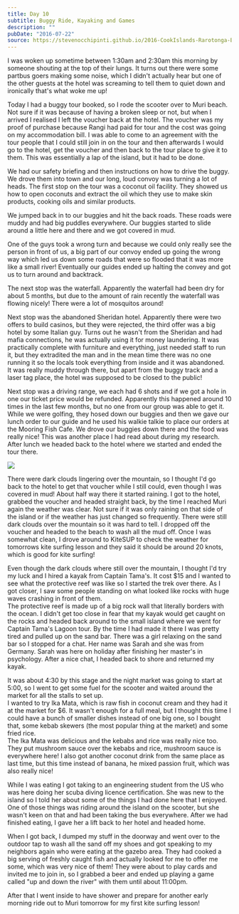 ```yaml
---
title: Day 10
subtitle: Buggy Ride, Kayaking and Games
description: ""
pubDate: "2016-07-22"
source: https://stevenocchipinti.github.io/2016-CookIslands-Rarotonga-Blog/day-10-buggy-ride-kayaking-and-games/
---
```



I was woken up sometime between 1:30am and 2:30am this morning by someone
shouting at the top of their lungs. It turns out there were some partbus goers
making some noise, which I didn't actually hear but one of the other guests at
the hotel was screaming to tell them to quiet down and ironically that's what
woke me up!

Today I had a buggy tour booked, so I rode the scooter over to Muri beach.  
Not sure if it was because of having a broken sleep or not, but when I arrived I
realised I left the voucher back at the hotel. The voucher was my proof of
purchase because Rangi had paid for tour and the cost was going on my
accommodation bill. I was able to come to an agreement with the tour people that
I could still join in on the tour and then afterwards I would go to the hotel,
get the voucher and then back to the tour place to give it to them. This was
essentially a lap of the island, but it had to be done.

We had our safety briefing and then instructions on how to drive the buggy. We
drove them into town and our long, loud convoy was turning a lot of heads. The
first stop on the tour was a coconut oil facility. They showed us how to open
coconuts and extract the oil which they use to make skin products, cooking oils
and similar products.

We jumped back in to our buggies and hit the back roads. These roads were muddy
and had big puddles everywhere. Our buggies started to slide around a little
here and there and we got covered in mud.

One of the guys took a wrong turn and because we could only really see the
person in front of us, a big part of our convoy ended up going the wrong way
which led us down some roads that were so flooded that it was more like a small
river! Eventually our guides ended up halting the convey and got us to turn
around and backtrack.

The next stop was the waterfall. Apparently the waterfall had been dry for about
5 months, but due to the amount of rain recently the waterfall was flowing
nicely! There were a lot of mosquitos around!

Next stop was the abandoned Sheridan hotel. Apparently there were two offers to
build casinos, but they were rejected, the third offer was a big hotel by some
Italian guy. Turns out he wasn't from the Sheridan and had mafia connections, he
was actually using it for money laundering. It was practically complete with
furniture and everything, just needed staff to run it, but they extradited the
man and in the mean time there was no one running it so the locals took
everything from inside and it was abandoned.  
It was really muddy through there, but apart from the buggy track and a laser
tag place, the hotel was supposed to be closed to the public!

Next stop was a driving range, we each had 6 shots and if we got a hole in one
our ticket price would be refunded. Apparently this happened around 10 times in
the last few months, but no one from our group was able to get it.  
While we were golfing, they hosed down our buggies and then we gave our lunch
order to our guide and he used his walkie talkie to place our orders at the
Mooring Fish Cafe. We drove our buggies down there and the food was really nice!
This was another place I had read about during my research. After lunch we
headed back to the hotel where we started and ended the tour there.

<Img originalAspectRatio src="2016-cook-islands/day-10-buggy_huqadl.jpg" />

There were dark clouds lingering over the mountain, so I thought I'd go back to
the hotel to get that voucher while I still could, even though I was covered in
mud! About half way there it started raining. I got to the hotel, grabbed the
voucher and headed straight back, by the time I reached Muri again the weather
was clear. Not sure if it was only raining on that side of the island or if the
weather has just changed so frequently. There were still dark clouds over the
mountain so it was hard to tell. I dropped off the voucher and headed to the
beach to wash all the mud off. Once I was somewhat clean, I drove around to
KiteSUP to check the weather for tomorrows kite surfing lesson and they said it
should be around 20 knots, which is good for kite surfing!

Even though the dark clouds where still over the mountain, I thought I'd try my
luck and I hired a kayak from Captain Tama's. It cost $15 and I wanted to see
what the protective reef was like so I started the trek over there. As I got
closer, I saw some people standing on what looked like rocks with huge waves
crashing in front of them.  
The protective reef is made up of a big rock wall that literally borders with
the ocean. I didn't get too close in fear that my kayak would get caught on the
rocks and headed back around to the small island where we went for Captain
Tama's Lagoon tour. By the time I had made it there I was pretty tired and
pulled up on the sand bar. There was a girl relaxing on the sand bar so I
stopped for a chat. Her name was Sarah and she was from Germany. Sarah was here
on holiday after finishing her master's in psychology. After a nice chat, I
headed back to shore and returned my kayak.

It was about 4:30 by this stage and the night market was going to start at 5:00,
so I went to get some fuel for the scooter and waited around the market for all
the stalls to set up.  
I wanted to try Ika Mata, which is raw fish in coconut cream and they had it at
the market for $6. It wasn't enough for a full meal, but I thought this time I
could have a bunch of smaller dishes instead of one big one, so I bought that,
some kebab skewers (the most popular thing at the market) and some fried rice.  
The Ika Mata was delicious and the kebabs and rice was really nice too. They put
mushroom sauce over the kebabs and rice, mushroom sauce is everywhere here! I
also got another coconut drink from the same place as last time, but this time
instead of banana, he mixed passion fruit, which was also really nice!

While I was eating I got taking to an engineering student from the US who was
here doing her scuba diving licence certification. She was new to the island so
I told her about some of the things I had done here that I enjoyed. One of those
things was riding around the island on the scooter, but she wasn't keen on that
and had been taking the bus everywhere. After we had finished eating, I gave her
a lift back to her hotel and headed home.

When I got back, I dumped my stuff in the doorway and went over to the outdoor
tap to wash all the sand off my shoes and got speaking to my neighbors again who
were eating at the gazebo area. They had cooked a big serving of freshly caught
fish and actually looked for me to offer me some, which was very nice of them!
They were about to play cards and invited me to join in, so I grabbed a beer and
ended up playing a game called "up and down the river" with them until about
11:00pm.

After that I went inside to have shower and prepare for another early morning
ride out to Muri tomorrow for my first kite surfing lesson!
